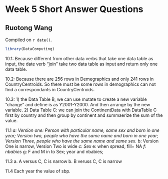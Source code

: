 # Week 5 Short Answer Questions

## Ruotong Wang

<!-- leave this material as is -->
Compiled on `r date()`.

```r
library(DataComputing)
```
<!-- put your content after this line -->

10.1: Because different from other data verbs that take one data table as input, the date verb "join" take two data table as input and return only one data table. 

10.2: Because there are 256 rows in Demegraphics and only 241 rows in CountryCentroids. So there must be some rows in demographics can not find a correspondants in CountryCentroids. 

10.3: 1) the Data Table B, we can use mutate to create a new variable "change" and define is as Y2001-Y2000. And then arrange by the new variable. 
2) Data Table C: we can join the ContinentData with DataTable C first by country and then group by continent and summaerize the sum of the value. 

11.1
*a: Version one: Person with particular name, same sex and born in one year; Version two, people who have the same name and born in one year; Version Three, people who have the same name and same sex. 
*b: Version One is narrow, Version Two is wide 
*c: Sex
*e: when spread, fill= NA
*f: nbabies
*g: F and M in to Sex; year and nbabies; 

11.3
a. A versus C, C is narrow
b. B veruss C, C is narrow 

11.4
Each year the value of sbp. 

